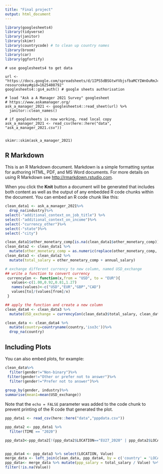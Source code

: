 ```yaml
---
title: "Final project"
output: html_document
---
```


```r
library(googlesheets4)
library(tidyverse)
library(janitor) 
library(skimr)
library(countrycode) # to clean up country names
library(broom)
library(car)
library(ggfortify)
```

```{}
# use googlesheets4 to get data

url <- "https://docs.google.com/spreadsheets/d/1IPS5dBSGtwYVbjsfbaMCYIWnOuRmJcbequohNxCyGVw/edit?resourcekey#gid=1625408792"
googlesheets4::gs4_auth() # google sheets authorisation

# load "Ask a A Manager 2021 Survey" googlesheet
# https://www.askamanager.org/
ask_a_manager_2021 <- googlesheets4::read_sheet(url) %>% 
  janitor::clean_names()

# if googlesheets is now working, read local copy
ask_a_manager_2021 <- read_csv(here::here("data", "ask_a_manager_2021.csv"))


skimr::skim(ask_a_manager_2021)

```

## R Markdown

This is an R Markdown document. Markdown is a simple formatting syntax for authoring HTML, PDF, and MS Word documents. For more details on using R Markdown see <http://rmarkdown.rstudio.com>.

When you click the **Knit** button a document will be generated that includes both content as well as the output of any embedded R code chunks within the document. You can embed an R code chunk like this:

```r
clean_data1 <- ask_a_manager_2021%>%
  drop_na(industry)%>%
select(-"additional_context_on_job_title") %>% 
select(-"additional_context_on_income")%>%
select(-"currency_other")%>%
select(-"state")%>%
select(-"city")

clean_data1$other_monetary_comp[is.na(clean_data1$other_monetary_comp)]= 0 
clean_data2 <- clean_data1 %>% 
  mutate(other_monetary_comp = as.numeric(replace(other_monetary_comp, which(other_monetary_comp == "NULL"), 0)))
clean_data3 <- clean_data2 %>% 
  mutate(total_salary = other_monetary_comp + annual_salary)

# exchange different currency to new column, named USD_exchange
## write a function to convert currency 
 currencyCon <- function(x,from = "USD", to = "EUR"){
   values<-c(1.00,0.92,0.81,1.27)
   names(values)<-c("USD","EUR","GBP","CAD")
   values[to]/(values[from]/x)
 }

## apply the function and create a new column
clean_data4 <- clean_data3 %>% 
  mutate(USD_exchange = currencyCon(clean_data3$total_salary, clean_data3$currency, "USD"))

clean_data <- clean_data4 %>% 
  mutate(country=countryname(country,'iso3c'))%>%
  drop_na(country) 

```


## Including Plots

You can also embed plots, for example:

```r
clean_data%>%
  filter(gender!="Non-binary")%>%
 filter(gender!="Other or prefer not to answer")%>%
  filter(gender!="Prefer not to answer")%>%
  
group_by(gender, industry)%>%
summarise(mean1=mean(USD_exchange))

```

Note that the `echo = FALSE` parameter was added to the code chunk to prevent printing of the R code that generated the plot.
```r
ppp_data1 <- read_csv(here::here("data","pppdata.csv"))

ppp_data2 <- ppp_data1 %>% 
  filter(TIME == "2020") 

ppp_data3<-ppp_data2[!(ppp_data2$LOCATION=="EU27_2020" | ppp_data2$LOCATION=="EA19"),]
 
```

```r
ppp_data4 <- ppp_data3 %>% select(LOCATION, Value)
merge_data <- left_join(clean_data, ppp_data4, by = c('country' = 'LOCATION'))
ppp_data<- merge_data %>% mutate(ppp_salary = total_salary / Value) %>% 
filter(!is.na(Value))
```
